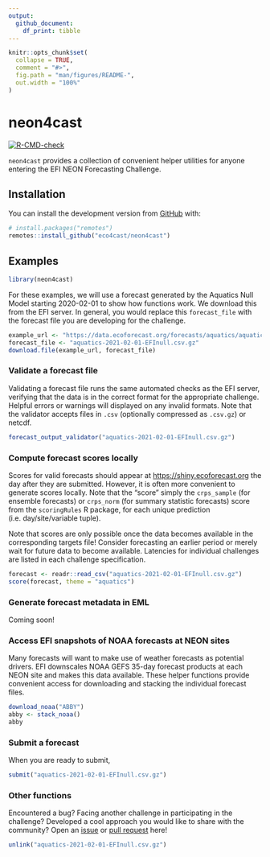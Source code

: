 ```yaml
---
output: 
  github_document:
    df_print: tibble
---
```


<!-- README.md is generated from README.Rmd. Please edit that file -->

```r
knitr::opts_chunk$set(
  collapse = TRUE,
  comment = "#>",
  fig.path = "man/figures/README-",
  out.width = "100%"
)
```

# neon4cast

<!-- badges: start -->
  [![R-CMD-check](https://github.com/eco4cast/neon4cast/workflows/R-CMD-check/badge.svg)](https://github.com/eco4cast/neon4cast/actions)
<!-- badges: end -->

`neon4cast` provides a collection of convenient helper utilities for anyone entering the EFI NEON Forecasting Challenge.  

## Installation

You can install the development version from [GitHub](https://github.com/) with:

``` r
# install.packages("remotes")
remotes::install_github("eco4cast/neon4cast")
```

## Examples

```r
library(neon4cast)
```

For these examples, we will use a forecast generated by the Aquatics Null Model starting
2020-02-01 to show how functions work.  We download this from the EFI server.  In general,
you would replace this `forecast_file` with the forecast file you are developing for the
challenge.

```r
example_url <- "https://data.ecoforecast.org/forecasts/aquatics/aquatics-2021-02-01-EFInull.csv.gz"
forecast_file <- "aquatics-2021-02-01-EFInull.csv.gz"
download.file(example_url, forecast_file)
```


### Validate a forecast file

Validating a forecast file runs the same automated checks as the EFI server, verifying that the 
data is in the correct format for the appropriate challenge.  Helpful errors or warnings will 
displayed on any invalid formats.  Note that the validator accepts files in `.csv` (optionally 
compressed as `.csv.gz`) or netcdf.

```r
forecast_output_validator("aquatics-2021-02-01-EFInull.csv.gz")
```

### Compute forecast scores locally

Scores for valid forecasts should appear at <https://shiny.ecoforecast.org> the day after they are submitted.  However, it is often more convenient to generate scores locally. Note that the "score" simply the `crps_sample` (for ensemble forecasts) or `crps_norm` (for summary statistic forecasts) score from the
`scoringRules` R package, for each unique prediction (i.e. day/site/variable tuple). 

Note that scores are only possible once the data becomes available in the corresponding targets file! Consider forecasting an earlier period or merely wait for future data to become available. Latencies for individual challenges are listed in each challenge specification.   

```r
forecast <- readr::read_csv("aquatics-2021-02-01-EFInull.csv.gz")
score(forecast, theme = "aquatics")
```

### Generate forecast metadata in EML

Coming soon!

### Access EFI snapshots of NOAA forecasts at NEON sites

Many forecasts will want to make use of weather forecasts as potential drivers. EFI downscales NOAA GEFS 35-day forecast products at each NEON site and makes this data available. These helper functions provide convenient access for downloading and stacking the individual forecast files. 

```r
download_noaa("ABBY")
abby <- stack_noaa()
abby
```

### Submit a forecast

When you are ready to submit, 

```r
submit("aquatics-2021-02-01-EFInull.csv.gz")
```

### Other functions

Encountered a bug?  Facing another challenge in participating in the challenge? Developed a cool approach you would like to share with the community? Open an [issue](https://github.com/eco4cast/neon4cast/issues) or [pull request](https://github.com/eco4cast/neon4cast/pulls) here!


```r
unlink("aquatics-2021-02-01-EFInull.csv.gz")
```